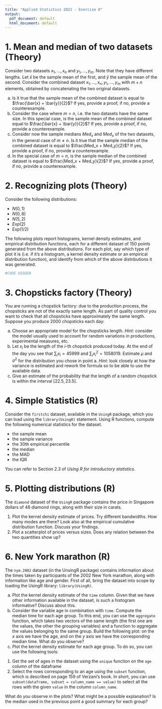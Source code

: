 ```yaml
---
title: "Applied Statistics 2021 - Exercise 8"
output:
  pdf_document: default
  html_document: default
---
```


# 1. Mean and median of two datasets (Theory)

Consider two datasets $x_1, \dots, x_n$ and $y_1, \dots, y_m$. Note that they have different lengths. Let $\bar{x}$ be the sample mean of the first, and $\bar{y}$ the sample mean of the second. Consider the combined dataset $x_1, \dots, x_n, y_1, \dots, y_m$ with $m + n$ elements, obtained by concatenating the two original datasets.

 a. Is it true that the sample mean of the combined dataset is equal to $\frac{\bar{x} + \bar{y}}{2}$? If yes, provide a proof, if no, provide a counterexample.
 b. Consider the case where $m = n$, i.e. the two datasets have the same size. In this special case, is the sample mean of the combined dataset equal to $\frac{\bar{x} + \bar{y}}{2}$? If yes, provide a proof, if no, provide a counterexample.
 c. Consider now the sample medians $Med_x$ and $Med_x$ of the two datasets, in the general case of $m \ne n$. Is it true that the sample median of the combined dataset is equal to $\frac{Med_x + Med_y}{2}$? If yes, provide a proof, if no, provide a counterexample.
 d. In the special case of $m = n$, is the sample median of the combined dataset is equal to $\frac{Med_x + Med_y}{2}$? If yes, provide a proof, if no, provide a counterexample.

# 2. Recognizing plots (Theory)

Consider the following distributions:

 - $N(0,1)$
 - $N(0, 8)$
 - $N(5, 2)$
 - $Exp(2)$
 - $Exp(1/2)$
 
The following plots report histograms, kernel density estimates, and empirical distribution functions, each for a different dataset of 150 points generated from the above distributions.
For each plot, say which type of plot it is (i.e. if it's a histogram, a kernel density estimate or an empirical distribution function), and identify from which of the above distributions it was generated.

```r
#CODE HIDDEN
```

# 3. Chopsticks factory (Theory)

You are running a chopstick factory: due to the production process, the chopsticks are not of the exactly same length. As part of quality control you want to check that all chopsticks have approximately the same length.
Suppose you produce 2000 chopsticks each day:

 a. Choose an appropriate model for the chopsticks length. _Hint_: consider the model usually used to account for random variations in productions, experimental measures, etc.
 b. Let $x_i$ be the length of the $i$-th chopstick produced today. At the end of the day you see that $\sum_i x_i = 45999$ and $\sum_i x_i^2 = 1058019$. Estimate $\mu$ and $\sigma^2$ for the distribution you chose in point a. _Hint_: look closely at how the variance is estimated and rework the formula so to be able to use the available data.
 c. Give an estimate of the probability that the length of a random chopstick is within the interval $[22.5, 23.5]$.
 
# 4. Simple Statistics (R)
 
Consider the `firstchi` dataset, available in the `UsingR` package, which you can load using the `library(UsingR)` statement. Using R functions, compute the following numerical statistics for the dataset. 
 
 - the sample mean
 - the sample variance
 - the 30th empirical percentile
 - the median
 - the MAD
 - the IQR
 
You can refer to Section 2.3 of _Using R for introductory statistics_.
 
# 5. Plotting distributions (R)
 
The `diamond` dataset of the `UsingR` package contains the price in Singapore dollars of 48 diamond rings, along with their size in carats.

 1. Plot the kernel density estimate of prices. Try different bandwidths. How many modes are there? Look also at the empirical cumulative distribution function. Discuss your findings.
 2. Plot a scatterplot of prices versus sizes. Does any relation between the two quantities show up?
 
# 6. New York marathon (R)

The `nym.2002` dataset (in the UnsingR package) contains information about the times taken by participants of the 2002 New York marathon, along with information like age and gender.
First of all, bring the dataset into scope by loading the UsingR library: `library(UsingR)`.

 a. Plot the kernel density estimate of the `time` column. Given that we have other information available in the dataset, is such a histogram informative? Discuss about this.
 b. Consider the variable age in combination with `time`. Compute the median time for each age group. To this end, you can use the `aggregate` function, which takes two vectors of the same length (the first one are the values, the other the grouping variables) and a function to aggregate the values belonging to the same group.
 Build the following plot: on the $x$ axis we have the age, and on the $y$ axis we have the corresponding median time. What do you observe?
 c. Plot the kernel density estimate for each age group. To do so, you can use the following tools:
 
   1. Get the set of ages in the dataset using the `unique` function on the `age` column of the dataframe
   2. Select the rows corresponding to an age using the `subset` function, which is described on page 159 of Verzani's book. In short, you can use `subset(dataframe, subset = column_name == value)` to select all the rows with the given `value` in the column `column_name`.
  
 What do you observe in the plots? What might be a possible explanation? Is the median used in the previous point a good summary for each group?





























